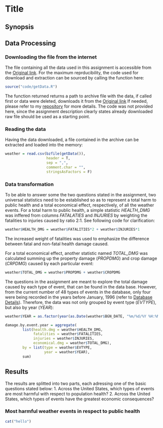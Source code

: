 Title
========================================================

## Synopsis



## Data Processing

### Downloading the file from the internet
The file containing all the data used in this assignment is accessible from
the [Original link][1]. For the maximum reprducibility, the code used for
download and extraction can be sourced by calling the function here:
```r
source("code/getData.R")
```

The function returned returns a path to archive file with the data, if called
first or data were deleted, downloads it from the [Original link][0]
If needed, please refer to my [repository][1] for more details. The code was not
provided here, since the assignment description clearly states already 
downloaded raw file should be used as a starting point.

### Reading the data
Having the data downloaded, a file contained in the archive can be extracted
and loaded into the memory:
```r
weather = read.csv(bzfile(getData()),
                   header = T,
                   sep = ",",
                   comment.char = "",
                   stringsAsFactors = F)
```

### Data transformation
To be able to answer some the two questions stated in the assignment,
two universal statistics need to be established so as to represent a total harm
to public health and a total economical effect, respectively, of all the weather
events.
For a total harm to public health, a simple statistic *HEALTH_DMG* was inffered
from columns *FATALATIES* and *INJURIES* by weighting the fatalities to injuries
caused by ratio 2:1. See following code for clarification:
```r
weather$HEALTH_DMG = weather$FATALITIES*2 + weather$INJURIES*1
```
The increased weight of fatalities was used to emphasize the difference between
fatal and non-fatal health damage caused. 

For a total economical effect, another statistic named *TOTAL_DMG* was
calculated summing up the property damage (*PROPDMG*) and crop damage
(*CRPDMG*) caused by each particular event:
```r
weather$TOTAL_DMG = weather$PROPDMG + weather$CROPDMG
```

The questions in the assignment are meant to explore the total damage caused by
each type of event, that can be found in the data base. However, from
the current number of 48 types of events in the database, only four were being
recorded in the years before January, 1996 (refer to [Database Details][2]).
Therefore, the data was not only grouped by event type (*EVTYPE*), but also by
year (*YEAR*):
```r
weather$YEAR = as.factor(year(as.Date(weather$BGN_DATE, "%m/%d/%Y %H:%M:%S")))

damage.by.event.year = aggregate(
        list(health.dmg = weather$HEALTH_DMG,
             fatalities = weather$FATALITIES,
             injuries = weather$INJURIES,
             economical.dmg = weather$TOTAL_DMG),
        by = list(type = weather$EVTYPE,
                  year = weather$YEAR),
        sum)
```

## Results
The results are splitted into two parts, each adressing one of the basic
questions stated below:
1. Across the United States, which types of events are most harmful with respect
 to population health?
2. Across the United States, which types of events have the greatest economic
 consequences?  

### Most harmful weather events in respect to public health



```r
cat("hello")
```

[0]: https://d396qusza40orc.cloudfront.net/repdata%2Fdata%2FStormData.csv.bz2
"Original link"

[1]: https://github.com/jiri-hron/RepData_PeerAssessment2
"repository"

[2]: http://www.ncdc.noaa.gov/stormevents/details.jsp
"Database details"

[3]: http://www.ncdc.noaa.gov/stormevents/pd01016005curr.pdf
"Storm Data Documentation"
